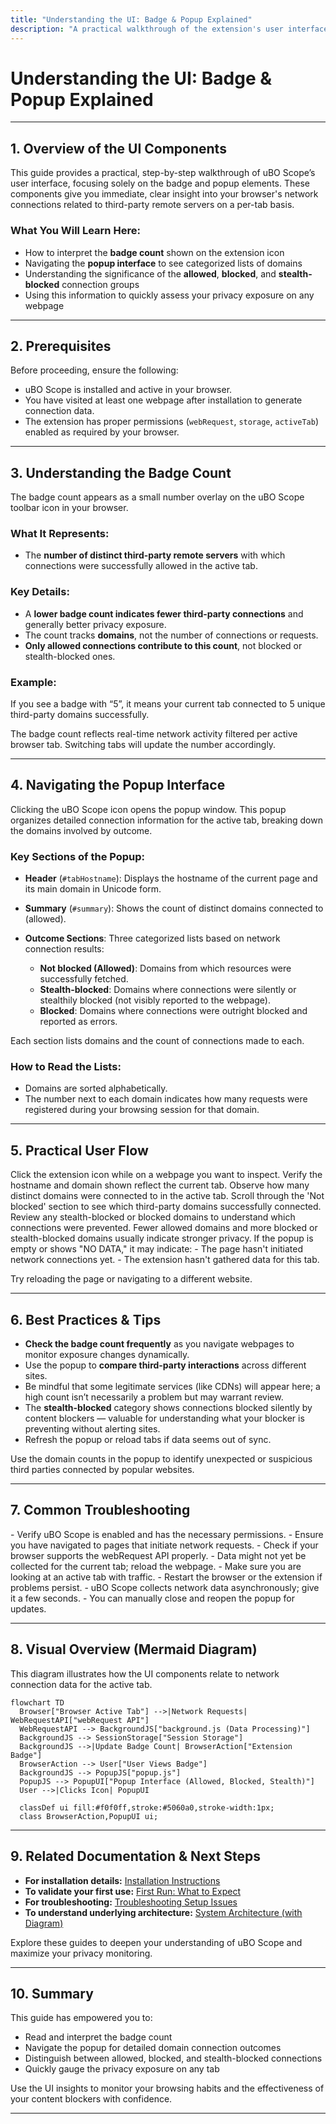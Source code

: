 ```yaml
---
title: "Understanding the UI: Badge & Popup Explained"
description: "A practical walkthrough of the extension's user interface. Learn how to interpret the badge count, and navigate the popup to see which third-party domains are allowed, blocked, or classed as 'stealth.' Understand how to use this information to quickly gauge your exposure on any page."
---
```


# Understanding the UI: Badge & Popup Explained

---

## 1. Overview of the UI Components

This guide provides a practical, step-by-step walkthrough of uBO Scope’s user interface, focusing solely on the badge and popup elements. These components give you immediate, clear insight into your browser's network connections related to third-party remote servers on a per-tab basis.

### What You Will Learn Here:

- How to interpret the **badge count** shown on the extension icon
- Navigating the **popup interface** to see categorized lists of domains
- Understanding the significance of the **allowed**, **blocked**, and **stealth-blocked** connection groups
- Using this information to quickly assess your privacy exposure on any webpage

---

## 2. Prerequisites

Before proceeding, ensure the following:

- uBO Scope is installed and active in your browser.
- You have visited at least one webpage after installation to generate connection data.
- The extension has proper permissions (`webRequest`, `storage`, `activeTab`) enabled as required by your browser.

---

## 3. Understanding the Badge Count

The badge count appears as a small number overlay on the uBO Scope toolbar icon in your browser.

### What It Represents:
- The **number of distinct third-party remote servers** with which connections were successfully allowed in the active tab.

### Key Details:
- A **lower badge count indicates fewer third-party connections** and generally better privacy exposure.
- The count tracks **domains**, not the number of connections or requests.
- **Only allowed connections contribute to this count**, not blocked or stealth-blocked ones.

### Example:

If you see a badge with “5”, it means your current tab connected to 5 unique third-party domains successfully.

<Check>
The badge count reflects real-time network activity filtered per active browser tab. Switching tabs will update the number accordingly.
</Check>

---

## 4. Navigating the Popup Interface

Clicking the uBO Scope icon opens the popup window. This popup organizes detailed connection information for the active tab, breaking down the domains involved by outcome.

### Key Sections of the Popup:

- **Header** (`#tabHostname`): Displays the hostname of the current page and its main domain in Unicode form.

- **Summary** (`#summary`): Shows the count of distinct domains connected to (allowed).

- **Outcome Sections**: Three categorized lists based on network connection results:
  - **Not blocked (Allowed)**: Domains from which resources were successfully fetched.
  - **Stealth-blocked**: Domains where connections were silently or stealthily blocked (not visibly reported to the webpage).
  - **Blocked**: Domains where connections were outright blocked and reported as errors.

Each section lists domains and the count of connections made to each.

### How to Read the Lists:

- Domains are sorted alphabetically.
- The number next to each domain indicates how many requests were registered during your browsing session for that domain.

---

## 5. Practical User Flow

<Steps>
<Step title="Open the uBO Scope Popup">
Click the extension icon while on a webpage you want to inspect.
</Step>
<Step title="Interpret the Header Information">
Verify the hostname and domain shown reflect the current tab.
</Step>
<Step title="Review the Summary">
Observe how many distinct domains were connected to in the active tab.
</Step>
<Step title="Explore Allowed Domains">
Scroll through the 'Not blocked' section to see which third-party domains successfully connected.
</Step>
<Step title="Check Stealth-Blocked and Blocked Domains">
Review any stealth-blocked or blocked domains to understand which connections were prevented.
</Step>
<Step title="Use this Data to Gauge Privacy Exposure">
Fewer allowed domains and more blocked or stealth-blocked domains usually indicate stronger privacy.
</Step>
</Steps>

<Info>
If the popup is empty or shows "NO DATA," it may indicate:
- The page hasn't initiated network connections yet.
- The extension hasn't gathered data for this tab.

Try reloading the page or navigating to a different website.
</Info>

---

## 6. Best Practices & Tips

- **Check the badge count frequently** as you navigate webpages to monitor exposure changes dynamically.
- Use the popup to **compare third-party interactions** across different sites.
- Be mindful that some legitimate services (like CDNs) will appear here; a high count isn’t necessarily a problem but may warrant review.
- The **stealth-blocked** category shows connections blocked silently by content blockers — valuable for understanding what your blocker is preventing without alerting sites.
- Refresh the popup or reload tabs if data seems out of sync.

<Tip>
Use the domain counts in the popup to identify unexpected or suspicious third parties connected by popular websites.
</Tip>

---

## 7. Common Troubleshooting

<AccordionGroup title="Troubleshooting Common UI Issues">
<Accordion title="The Badge Count Shows No Number or Zero">
- Verify uBO Scope is enabled and has the necessary permissions.
- Ensure you have navigated to pages that initiate network requests.
- Check if your browser supports the webRequest API properly.
</Accordion>
<Accordion title="The Popup Shows 'NO DATA' or Empty Lists">
- Data might not yet be collected for the current tab; reload the webpage.
- Make sure you are looking at an active tab with traffic.
- Restart the browser or the extension if problems persist.
</Accordion>
<Accordion title="Popup UI Does Not Update Dynamically">
- uBO Scope collects network data asynchronously; give it a few seconds.
- You can manually close and reopen the popup for updates.
</Accordion>
</AccordionGroup>

---

## 8. Visual Overview (Mermaid Diagram)

This diagram illustrates how the UI components relate to network connection data for the active tab.

```mermaid
flowchart TD
  Browser["Browser Active Tab"] -->|Network Requests| WebRequestAPI["webRequest API"]
  WebRequestAPI --> BackgroundJS["background.js (Data Processing)"]
  BackgroundJS --> SessionStorage["Session Storage"]
  BackgroundJS -->|Update Badge Count| BrowserAction["Extension Badge"]
  BrowserAction --> User["User Views Badge"]
  BackgroundJS --> PopupJS["popup.js"]
  PopupJS --> PopupUI["Popup Interface (Allowed, Blocked, Stealth)"]
  User -->|Clicks Icon| PopupUI

  classDef ui fill:#f0f0ff,stroke:#5060a0,stroke-width:1px;
  class BrowserAction,PopupUI ui;
```

---

## 9. Related Documentation & Next Steps

- **For installation details:** [Installation Instructions](/getting-started/installation-setup/installation-instructions)
- **To validate your first use:** [First Run: What to Expect](/getting-started/first-use-validation/first-run-verify)
- **For troubleshooting:** [Troubleshooting Setup Issues](/getting-started/first-use-validation/troubleshooting-setup)
- **To understand underlying architecture:** [System Architecture (with Diagram)](/overview/architecture-concepts/system-architecture-diagram)

Explore these guides to deepen your understanding of uBO Scope and maximize your privacy monitoring.

---

## 10. Summary

This guide has empowered you to:

- Read and interpret the badge count
- Navigate the popup for detailed domain connection outcomes
- Distinguish between allowed, blocked, and stealth-blocked connections
- Quickly gauge the privacy exposure on any tab

Use the UI insights to monitor your browsing habits and the effectiveness of your content blockers with confidence.

---